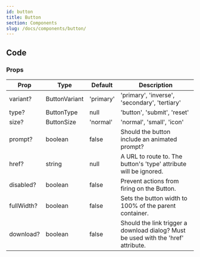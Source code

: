 ```yaml
---
id: button
title: Button
section: Components
slug: /docs/components/button/
---
```


## Code

### Props

| Prop       | Type          | Default   | Description                                                                        |
| ---------- | ------------- | --------- | ---------------------------------------------------------------------------------- |
| variant?   | ButtonVariant | 'primary' | 'primary', 'inverse', 'secondary', 'tertiary'                                      |
| type?      | ButtonType    | null      | 'button', 'submit', 'reset'                                                        |
| size?      | ButtonSize    | 'normal'  | 'normal', 'small', 'icon'                                                          |
| prompt?    | boolean       | false     | Should the button include an animated prompt?                                      |
| href?      | string        | null      | A URL to route to. The button's 'type' attribute will be ignored.                  |
| disabled?  | boolean       | false     | Prevent actions from firing on the Button.                                         |
| fullWidth? | boolean       | false     | Sets the button width to 100% of the parent container.                             |
| download?  | boolean       | false     | Should the link trigger a download dialog? Must be used with the 'href' attribute. |
